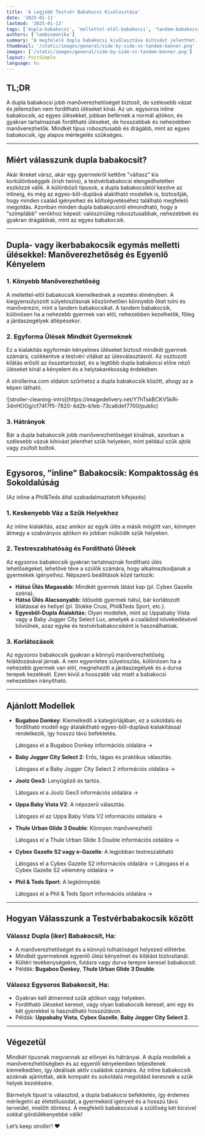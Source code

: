 ```yaml
---
title: 'A Legjobb Testvér Babakocsi Kiválasztása'
date: '2025-01-11'
lastmod: '2025-01-13'
tags: ['dupla-babakocsi', 'mellettel-elöl-babakocsi', 'tandem-babakocsi', 'szülőség', 'babakocsi', 'útmutató']
authors: ['lombosmonika']
summary: "A megfelelő dupla babakocsi kiválasztása kihívást jelenthet. Az un. dupla babakocsik jobb manőverezhetőséget kínálnak, de szélesebbek, míg a tandem, egysoros babakocsik jobban illeszkednek szűk helyekre."
thumbnail: '/static/images/general/side-by-side-vs-tandem-banner.png'
images: ['/static/images/general/side-by-side-vs-tandem-banner.png']
layout: PostSimple
language: hu
---
```


## TL;DR  

A dupla babakocsi jobb manőverezhetőséget biztosít, de szélesebb vázat és jellemzően nem fordítható üléseket kínál. 
Az un. egysoros inline babakocsik, az egyes ülésekkel, jobban beférnek a normál ajtókon, és gyakran tartalmaznak fordítható üléseket, de hosszabbak és nehezebben manőverezhetők. Mindkét típus robosztusabb és drágább, mint az egyes babakocsik, így alapos mérlegelés szükséges.

---

## Miért válasszunk dupla babakocsit?  

Akár ikreket vársz, akár egy gyermekről kettőre "váltasz" kis korkülönbséggek (irish twins), a testvérbabakocsi elengedhetetlen eszközzé válik. A különböző típusok, a dupla babakocsiktól kezdve az inlineig, és még az egyes-ből-duplává alakítható modellek is, biztosítják, hogy minden család igényeihez és költségvetéséhez található megfelelő megoldás. 
Azonban minden dupla babakocsiról elmondható, hogy a "szimplább" verókhoz képest: valószínűleg robosztusabbak, nehezebbek és gyakran drágábbak, mint az egyes babakocsik.

---

## Dupla- vagy ikerbabakocsik egymás melletti ülésekkel: Manőverezhetőség és Egyenlő Kényelem  

### **1. Könyebb Manőverezhetőség**  
A mellettel-elöl babakocsik kiemelkednek a vezetési élményben. A kiegyensúlyozott súlyeloszlásnak köszönhetően könnyebb őket tolni és manőverezni, mint a tandem babakocsikat. A tandem babakocsik, különösen ha a nehezebb gyermek van elöl, nehezebben kezelhetők, főleg a járdaszegélyek átlépésekor.

### **2. Egyforma Ülések Mindkét Gyermeknek**  
Ez a kialakítás egyformán kényelmes üléseket biztosít mindkét gyermek számára, csökkentve a testvéri vitákat az ülésválasztásról. Az osztozott kilátás erősíti az összetartozást, és a legtöbb dupla babakocsi előre néző üléseket kínál a kényelem és a helytakarékosság érdekében.

A strollerina.com oldalon szűrhetsz a dupla babakocsik között, ahogy az a képen látható.

<div className="align-center flex flex-col justify-center gap-0 md:flex-row md:gap-4">
    ![stroller-cleaning-intro](https://imagedelivery.net/Y7hTskBCKV5kRi-34nHOOg/cf74f7f5-7820-4d2b-b1eb-73ca6def7700/public)
</div>


### **3. Hátrányok**  
Bár a dupla babakocsik jobb manőverezhetőséget kínálnak, azonban a szélesebb vázuk kihívást jelenthet szűk helyeken, mint például szűk ajtók vagy zsúfolt boltok.

---

## Egysoros, "inline" Babakocsik: Kompaktosság és Sokoldalúság  

(Az inline a Phil&Teds által szabadalmaztatott kifejezés)


### **1. Keskenyebb Váz a Szűk Helyekhez**  
Az inline kialakítás, azaz amikor az egyik ülés a másik mögött van, könnyen átmegy a szabványos ajtókon és jobban működik szűk helyeken.

### **2. Testreszabhatóság és Fordítható Ülések**  
Az egysoros babakocsik gyakran tartalmaznak fordítható ülés lehetőségeket, lehetővé téve a szülők számára, hogy alkalmazkodjanak a gyermekek igényeihez. Népszerű beállítások közé tartozik:
- **Hátsó Ülés Magasabb:** Mindkét gyermek látást kap (pl. Cybex Gazelle széria).
- **Hátsó Ülés Alacsonyabb:** Idősebb gyermek hátul, bár korlátozott kilátással és hellyel (pl. Stokke Crusi, Phil&Teds Sport, etc.).
- **Egyesből-Dupla Átalakítás:** Olyan modellek, mint az Uppababy Vista vagy a Baby Jogger City Select Lux, amelyek a családod növekedésével bővülnek, azaz egyke és testvérbabakocsiként is használhatóak.

### **3. Korlátozások**  
Az egysoros babakocsik gyakran a könnyű manőverezhetőség feláldozásával járnak. A nem egyenletes súlyeloszlás, különösen ha a nehezebb gyermek van elöl, megnehezíti a járdaszegélyek és a durva terepek kezelését. Ezen kívül a hosszabb váz miatt a babakocsi nehezebben irányítható.

---

## **Ajánlott Modellek**  

- **Bugaboo Donkey**: Kiemelkedő a kategóriájában, ez a sokoldalú és fordítható modell egy átalakítható egyes-ből-duplává kialakítással rendelkezik, így hosszú távú befektetés.
    
    <Link
        href={'https://www.strollerina.com/en/strollers/bugaboo/donkey5-7003'}
        className="text-primary hover:brightness-125 dark:hover:brightness-125"
        aria-label={'Bugaboo Donkey információs oldal'}
    >
        Látogass el a Bugaboo Donkey információs oldalára  &rarr;
    </Link>

- **Baby Jogger City Select 2**: Erős, tágas és praktikus választás.
    <Link
        href={'https://www.strollerina.com/en/strollers/baby_jogger/cityselect2-3003'}
        className="text-primary hover:brightness-125 dark:hover:brightness-125"
        aria-label={'Baby Jogger City Select 2 információs oldal'}
    >
        Látogass el a Baby Jogger City Select 2 információs oldalára  &rarr;
    </Link>

- **Joolz Geo3**: Lenyűgöző és tartós.
    <Link
        href={'https://www.strollerina.com/en/strollers/joolz/geo3-30002'}
        className="text-primary hover:brightness-125 dark:hover:brightness-125"
        aria-label={'Joolz Geo3 információs oldal'}
    >
        Látogass el a Joolz Geo3 információs oldalára  &rarr;
    </Link>

- **Uppa Baby Vista V2**: A népszerű választás.
    <Link
        href={'https://www.strollerina.com/en/strollers/uppa_baby/vistav2-55000'}
        className="text-primary hover:brightness-125 dark:hover:brightness-125"
        aria-label={'Uppa Baby Vista V2 információs oldal'}
    >
        Látogass el az Uppa Baby Vista V2 információs oldalára &rarr;
    </Link>

- **Thule Urban Glide 3 Double**: Könnyen manőverezhető
    <Link
        href={'https://www.strollerina.com/en/strollers/thule/urbanglide3double-53004'}
        className="text-primary hover:brightness-125 dark:hover:brightness-125"
        aria-label={'Thule Urban Glide 3 Double információs oldal'}
    >
        Látogass el a Thule Urban Glide 3 Double információs oldalára  &rarr;
    </Link>

- **Cybex Gazelle S2 vagy e-Gazelle**: A legjobban testreszabható
    <Link
        href={'https://www.strollerina.com/en/strollers/cybex/gazelles2-16014'}
        className="text-primary hover:brightness-125 dark:hover:brightness-125"
        aria-label={'Cybex Gazelle S2 információs oldal'}
    >
        Látogass el a Cybex Gazelle S2 információs oldalára  &rarr;
    </Link>

    <Link
        href={'/blog/en/blog/cybex/gazelles2-16014/cybex-gazelle-s2-impartial-review'}
        className="text-primary hover:brightness-125 dark:hover:brightness-125"
        aria-label={'Cybex Gazelle S2 vélemény oldal'}
    >
        Látogass el a Cybex Gazelle S2 vélemény oldalára  &rarr;
    </Link>

- **Phil & Teds Sport**: A legkönnyebb
    <Link
        href={'https://www.strollerina.com/en/strollers/phil_and_teds/sport-47001'}
        className="text-primary hover:brightness-125 dark:hover:brightness-125"
        aria-label={'Phil & Teds Sport információs oldal'}
    >
        Látogass el a Phil & Teds Sport információs oldalára  &rarr;
    </Link>

---

## Hogyan Válasszunk a Testvérbabakocsik között  

### **Válassz Dupla (iker) Babakocsit, Ha:**  
- A manőverezhetőséget és a könnyű tolhatóságot helyezed előtérbe.
- Mindkét gyermeknek egyenlő ülési kényelmet és kilátást biztosítanál.
- Kültéri tevékenységekre, futásra vagy durva terepre keresel babakocsit.
- Példák: **Bugaboo Donkey**, **Thule Urban Glide 3 Double**.

### **Válassz Egysoros Babakocsit, Ha:**  
- Gyakran kell átmenned szűk ajtókon vagy helyeken.
- Fordítható üléseket keresel, vagy olyan babakocsik keresel, ami egy és két gyerekkel is használható hosszútávon.
- Példák: **Uppababy Vista**, **Cybex Gazelle**, **Baby Jogger City Select 2**.

---

## Végezetül 

Mindkét típusnak megvannak az előnyei és hátrányai. A dupla modellek a manőverezhetőségben és az egyenlő kényelemben teljesítenek kiemelkedően, így ideálisak aktív családok számára. 
Az inline babakocsik azoknak ajánlottak, akik kompakt és sokoldalú megoldást keresnek a szűk helyek kezelésére.

Bármelyik típust is választod, a dupla babakocsi befektetés, így érdemes mérlegelni az életstílusodat, a gyermekeid igényeit és a hosszú távú terveidet, mielőtt döntesz. A megfelelő babakocsival a szülőség két kicsivel sokkal gördülékenyebbé válik!

Let’s keep strollin’! ❤
